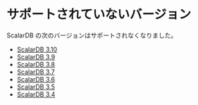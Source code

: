 ---
---

# サポートされていないバージョン


<TranslationBanner />

ScalarDB の次のバージョンはサポートされなくなりました。

- [ScalarDB 3.10](/docs/3.10/)
- [ScalarDB 3.9](/docs/3.9/)
- [ScalarDB 3.8](/docs/3.8/)
- [ScalarDB 3.7](/docs/3.7/)
- [ScalarDB 3.6](/docs/3.6/)
- [ScalarDB 3.5](/docs/3.5/)
- [ScalarDB 3.4](/docs/3.4/)
